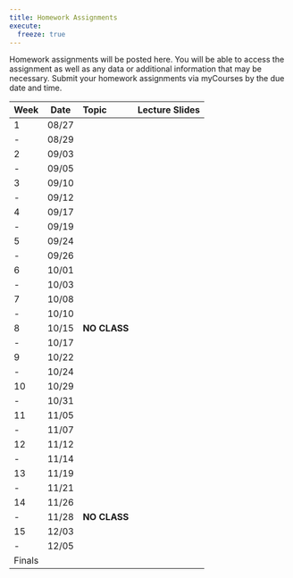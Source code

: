 ```yaml
---
title: Homework Assignments
execute:
  freeze: true
---
```


Homework assignments will be posted here. You will be able to access the assignment as well as any data or additional information that may be necessary. Submit your homework assignments via myCourses by the due date and time. 


| Week   | Date  | Topic        | Lecture Slides |
|--------|-------|:-------------|:---------------|
| 1      | 08/27 |              |                |
| \-     | 08/29 |              |                |
| 2      | 09/03 |              |                |
| \-     | 09/05 |              |                |
| 3      | 09/10 |              |                |
| \-     | 09/12 |              |                |
| 4      | 09/17 |              |                |
| \-     | 09/19 |              |                |
| 5      | 09/24 |              |                |
| \-     | 09/26 |              |                |
| 6      | 10/01 |              |                |
| \-     | 10/03 |              |                |
| 7      | 10/08 |              |                |
| \-     | 10/10 |              |                |
| 8      | 10/15 | **NO CLASS** |                |
| \-     | 10/17 |              |                |
| 9      | 10/22 |              |                |
| \-     | 10/24 |              |                |
| 10     | 10/29 |              |                |
| \-     | 10/31 |              |                |
| 11     | 11/05 |              |                |
| \-     | 11/07 |              |                |
| 12     | 11/12 |              |                |
| \-     | 11/14 |              |                |
| 13     | 11/19 |              |                |
| \-     | 11/21 |              |                |
| 14     | 11/26 |              |                |
| \-     | 11/28 | **NO CLASS** |                |
| 15     | 12/03 |              |                |
| \-     | 12/05 |              |                |
| Finals |       |              |                |
